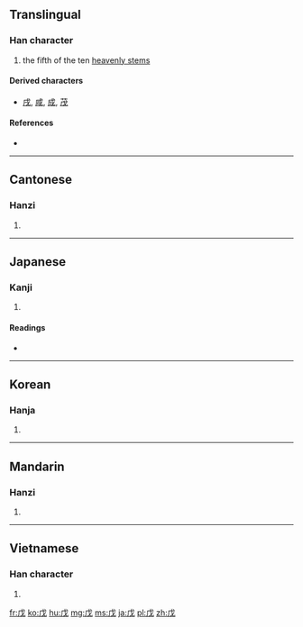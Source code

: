 {{also|戍}}
==Translingual==

===Han character===
{{Han char|rn=62|rad=戈|as=01|sn=5|four=5320<sub>0</sub>|canj=戈竹 (IH)}}

# the fifth of the ten [[w:Heavenly Stems|heavenly stems]]

====Derived characters====
* [[戌]], [[咸]], [[成]], [[茂]]

====References====
* {{Han ref|kx=0411.030|dkj=11532|dj=0752.070|hdz=21397.040|uh=620A|ud=25098|bh=A5B3|bd=42419}}

----

==Cantonese==

===Hanzi===
{{yue-hanzi|jyut=|y=mou6}}

# {{defn|lang=yue|sort=戈01}}

----

==Japanese==

===Kanji===
{{ja-kanji|grade=|rs=戈01}}

# {{defn|lang=ja|sort=戈01}}

====Readings====
* {{ja-readings|on=[[ぼ]] (bo), [[ぼう]] (bō)|kun=[[つちのえ]] (tsuchinoe)}}

----

==Korean==

===Hanja===
{{ko-hanja|hangeul=무|eumhun=|rv=mu|mr=mu|y=mu}}

# {{defn|lang=ko|sort=戈01}}

----

==Mandarin==

===Hanzi===
{{cmn-hanzi|pin=[[wù]] ([[wu4]])|wg=wu<sup>4</sup>}}

# {{defn|lang=cmn|sort=戈01}}

----

==Vietnamese==

===Han character===
{{vi-hantu|[[mậu]], [[mồ]]|rs=戈01}}

# {{defn|lang=vi|sort=戈01}}

[[fr:戊]]
[[ko:戊]]
[[hu:戊]]
[[mg:戊]]
[[ms:戊]]
[[ja:戊]]
[[pl:戊]]
[[zh:戊]]
